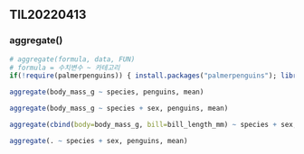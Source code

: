 ## TIL20220413

### aggregate()

```r
# aggregate(formula, data, FUN)
# formula = 수치변수 ~ 카테고리
if(!require(palmerpenguins)) { install.packages("palmerpenguins"); library(palmerpenguins); }

aggregate(body_mass_g ~ species, penguins, mean)
```

```r
aggregate(body_mass_g ~ species + sex, penguins, mean)
```

```r
aggregate(cbind(body=body_mass_g, bill=bill_length_mm) ~ species + sex, penguins, mean)
```

```r
aggregate(. ~ species + sex, penguins, mean)
```

